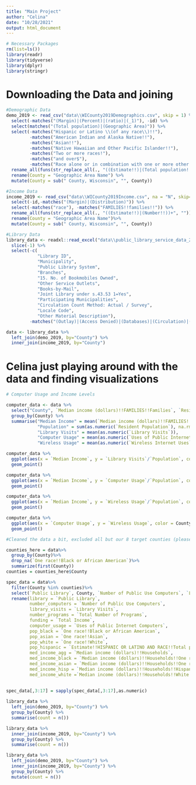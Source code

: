 ```yaml
---
title: "Main Project"
author: "Celina"
date: "10/28/2021"
output: html_document
---
```


```r
# Necessary Packages 
rm(list=ls())
library(readr)
library(tidyverse)
library(dplyr)
library(stringr)
```


# Downloading the Data and joining  
```r
#Demographic Data
demo_2019 <- read_csv("data\\WICounty2019Demographics.csv", skip = 1) %>%
  select(-matches("(Margin)|(Percent)|(ratio)|(_1)"), -id) %>%
  select(matches("(Total population)|(Geographic Area)")) %>%
  select(-matches("Hispanic or Latino \\(of any race\\)!!"), 
         -matches("American Indian and Alaska Native!!"),
         -matches("Asian!!"),
         -matches("Native Hawaiian and Other Pacific Islander!!"),
         -matches("Two or more races!"), 
         -matches("and over$"), 
         -matches("Race alone or in combination with one or more other races!!")) %>% 
  rename_all(funs(str_replace_all(., "((Estimate!!)|(Total population!!)+)", ""))) %>%
  rename(County = "Geographic Area Name") %>%
  mutate(County = sub(" County, Wisconsin", "", County))

#Income Data
income_2019 <- read_csv("data\\WICounty2019Income.csv", na = "N", skip=1) %>%
  select(-id,-matches("(Margin)|(Distribution)")) %>%
  select(-matches("race"), -matches("FAMILIES!!families!!")) %>%
  rename_all(funs(str_replace_all(., "((Estimate!!)|(Number!!))+", ""))) %>%
  rename(County = "Geographic Area Name")%>%
  mutate(County = sub(" County, Wisconsin", "", County))

#Library Data
library_data <- readxl::read_excel("data\\public_library_service_data_2019.xlsx", sheet = "2019 PRELIMINARY DATA", skip = 1) %>%
  slice(-1) %>%
  select(-c(
            "Library ID", 
            "Municipality",
            "Public Library System",
            "Branches", 
            "15. No. of Bookmobiles Owned", 
            "Other Service Outlets", 
            "Books-by-Mail", 
            "Joint Library under s.43.53 1=Yes", 
            "Participating Municipalities", 
            "Circulation Count Method: Actual / Survey", 
            "Locale Code", 
            "Other Material Description"), 
         -matches("(Outlay)|(Access Denied)|(Databases)|(Circulation)|(Collection Retrievals)")) 

data <- library_data %>%
  left_join(demo_2019, by="County") %>%
  inner_join(income_2019, by="County") 

```


# Celina just playing around with the data and finding visualizations

```r
# Computer Usage and Income Levels 

computer_data <- data %>%
  select("County", `Median income (dollars)!!FAMILIES!!Families`, `Resident Population`, `Additional County Population`, `Library Visits`, `Uses of Public Internet Computers`, `Wireless Internet Uses`) %>%
  group_by(County) %>%
  summarise("Median Income" = mean(`Median income (dollars)!!FAMILIES!!Families`, na.rm = TRUE), 
            "Population" = sum(as.numeric(`Resident Population`), na.rm = TRUE) + sum(as.numeric(`Additional County Population`), na.rm = TRUE), 
            "Library Visits" = mean(as.numeric(`Library Visits`)), 
            "Computer Usage" = mean(as.numeric(`Uses of Public Internet Computers`)), 
            "Wireless Usage" = mean(as.numeric(`Wireless Internet Uses`))) 

computer_data %>%
  ggplot(aes(x = `Median Income`, y = `Library Visits`/`Population`, color = County)) +
  geom_point()

computer_data %>%
  ggplot(aes(x = `Median Income`, y = `Computer Usage`/`Population`, color = County)) +
  geom_point()

computer_data %>%
  ggplot(aes(x = `Median Income`, y = `Wireless Usage`/`Population`, color = County)) +
  geom_point()

computer_data %>%
  ggplot(aes(x = `Computer Usage`, y = `Wireless Usage`, color = County)) +
  geom_point()

```

```r
#Cleaned the data a bit, excluded all but our 8 target counties (please LMK if you don't like this approach). Chose 17 features that I thought looked interesting and renamed them.

counties_here = data%>%
  group_by(County)%>%
  drop_na(`One race!!Black or African American`)%>%
  summarize(first(County))
counties = counties_here$County

spec_data = data%>%
  filter(County %in% counties)%>%
  select(`Public Library`, County, `Number of Public Use Computers`, `Library Visits`, `Total Number of Programs`, `Total Income`, `Uses of Public Internet Computers`, Total_population, `One race!!Black or African American`, `One race!!Asian`, `One race!!White`, `Estimate!!HISPANIC OR LATINO AND RACE!!Total population`, `Median income (dollars)!!Households`, `Median income (dollars)!!Households!!One race--!!Black or African American`, `Median income (dollars)!!Households!!One race--!!Asian`, `Median income (dollars)!!Households!!Hispanic or Latino origin (of any race)`, `Median income (dollars)!!Households!!White alone, not Hispanic or Latino`)%>%
  rename(library = `Public Library`,
         number_computers = `Number of Public Use Computers`,
         library_visits = `Library Visits`,
         number_programs = `Total Number of Programs`,
         funding = `Total Income`,
         computer_usage = `Uses of Public Internet Computers`,
         pop_black = `One race!!Black or African American`,
         pop_asian = `One race!!Asian`,
         pop_white = `One race!!White`,
         pop_hispanic = `Estimate!!HISPANIC OR LATINO AND RACE!!Total population`,
         med_income_agg = `Median income (dollars)!!Households`,
         med_income_black = `Median income (dollars)!!Households!!One race--!!Black or African American`,
         med_income_asian = `Median income (dollars)!!Households!!One race--!!Asian`,
         med_income_hisp = `Median income (dollars)!!Households!!Hispanic or Latino origin (of any race)`,
         med_income_white =`Median income (dollars)!!Households!!White alone, not Hispanic or Latino`)
         
         
spec_data[,3:17] = sapply(spec_data[,3:17],as.numeric)
```

```r
library_data %>%
  left_join(demo_2019, by="County") %>% 
  group_by(County) %>%
  summarise(count = n())

library_data %>%
  inner_join(income_2019, by="County") %>% 
  group_by(County) %>%
  summarise(count = n())

library_data %>% 
  left_join(demo_2019, by="County") %>% 
  inner_join(income_2019, by="County") %>% 
  group_by(County) %>%
  mutate(count = n()) 
```




